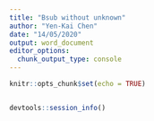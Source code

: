 ```yaml
---
title: "Bsub without unknown"
author: "Yen-Kai Chen"
date: "14/05/2020"
output: word_document
editor_options: 
  chunk_output_type: console
---
```


```r
knitr::opts_chunk$set(echo = TRUE)
```

```r

```
















```r
devtools::session_info()
```
